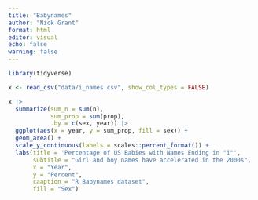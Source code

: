 ```yaml
---
title: "Babynames"
author: "Nick Grant"
format: html
editor: visual
echo: false
warning: false
---
```


```r
library(tidyverse)
```

```r
x <- read_csv("data/i_names.csv", show_col_types = FALSE)
```

```r
x |> 
  summarize(sum_n = sum(n),
            sum_prop = sum(prop),
            .by = c(sex, year)) |> 
  ggplot(aes(x = year, y = sum_prop, fill = sex)) +
  geom_area() +
  scale_y_continuous(labels = scales::percent_format()) +
  labs(title = 'Percentage of US Babies with Names Ending in "i"',
       subtitle = "Girl and boy names have accelerated in the 2000s",
       x = "Year",
       y = "Percent",
       caaption = "R Babynames dataset",
       fill = "Sex")
```
